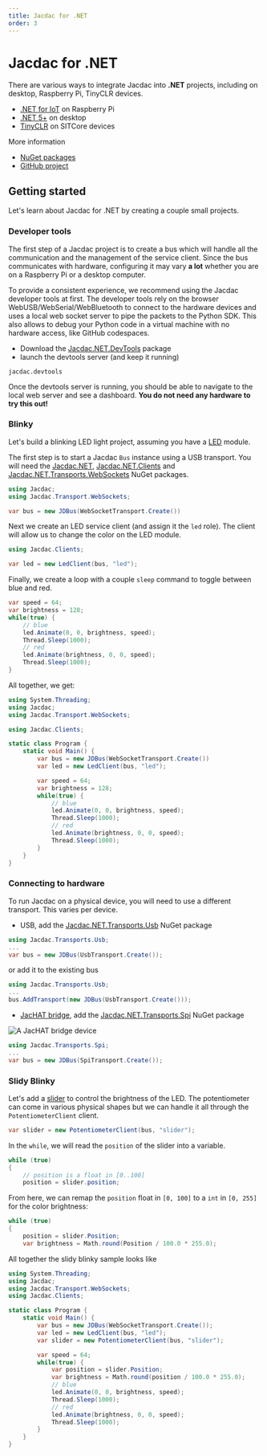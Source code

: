 ```yaml
---
title: Jacdac for .NET
order: 3
---
```


# Jacdac for .NET

There are various ways to integrate Jacdac into **.NET** projects,
including on desktop, Raspberry Pi, TinyCLR devices.

-   [.NET for IoT](https://dotnet.microsoft.com/en-us/apps/iot) on Raspberry Pi
-   [.NET 5+](https://dotnet.microsoft.com/en-us/download/dotnet) on desktop
-   [TinyCLR](https://www.ghielectronics.com/tinyclr/) on SITCore devices

More information

-   [NuGet packages](https://www.nuget.org/profiles/Jacdac)
-   [GitHub project](https://github.com/microsoft/jacdac-dotnet)

## Getting started

Let's learn about Jacdac for .NET by creating a couple small projects.

### Developer tools

The first step of a Jacdac project is to create a bus which will handle all the communication and
the management of the service client.
Since the bus communicates with hardware, configuring it may vary **a lot** whether you are on a Raspberry Pi or a desktop computer.

To provide a consistent experience, we recommend using the Jacdac developer tools at first.
The developer tools rely on the browser WebUSB/WebSerial/WebBluetooth to connect to the hardware devices and uses a local web socket server
to pipe the packets to the Python SDK. This also allows to debug your Python code in a virtual machine with no hardware access, like GitHub codespaces.

-   Download the [Jacdac.NET.DevTools](https://www.nuget.org/packages/Jacdac.NET.DevTools/) package 
-   launch the devtools server (and keep it running)

```
jacdac.devtools
```

Once the devtools server is running, you should be able to navigate to the local web server and see a dashboard.
**You do not need any hardware to try this out!**

### Blinky

Let's build a blinking LED light project, assuming you have a [LED](/services/led) module.

The first step is to start a Jacdac `Bus` instance using a USB transport. 
You will need the [Jacdac.NET](https://www.nuget.org/packages/Jacdac.NET/), [Jacdac.NET.Clients](https://www.nuget.org/packages/Jacdac.NET.Clients/) and [Jacdac.NET.Transports.WebSockets](https://www.nuget.org/packages/Jacdac.NET.Transports.WebSockets/) NuGet packages.

```cs
using Jacdac;
using Jacdac.Transport.WebSockets;

var bus = new JDBus(WebSocketTransport.Create())
```

Next we create an LED service client (and assign it the `led` role).
The client will allow us to change the color on the LED module.

```cs
using Jacdac.Clients;

var led = new LedClient(bus, "led");
```

Finally, we create a loop with a couple `sleep` command to
toggle between blue and red.

```cs
var speed = 64;
var brightness = 128;
while(true) {
    // blue
    led.Animate(0, 0, brightness, speed);
    Thread.Sleep(1000);
    // red
    led.Animate(brightness, 0, 0, speed);
    Thread.Sleep(1000);
}
```

All together, we get:

```cs
using System.Threading;
using Jacdac;
using Jacdac.Transport.WebSockets;

using Jacdac.Clients;

static class Program {
    static void Main() {
        var bus = new JDBus(WebSocketTransport.Create())
        var led = new LedClient(bus, "led");

        var speed = 64;
        var brightness = 128;
        while(true) {
            // blue
            led.Animate(0, 0, brightness, speed);
            Thread.Sleep(1000);
            // red
            led.Animate(brightness, 0, 0, speed);
            Thread.Sleep(1000);
        }
    }
}
```

### Connecting to hardware

To run Jacdac on a physical device, you will need to use a different transport. This varies per device.

* USB, add the [Jacdac.NET.Transports.Usb](https://www.nuget.org/packages/Jacdac.NET.Transports.Usb/) NuGet package

```cs
using Jacdac.Transports.Usb;
...
var bus = new JDBus(UsbTransport.Create());
```

or add it to the existing bus

```cs
using Jacdac.Transports.Usb;
...
bus.AddTransport(new JDBus(UsbTransport.Create()));
```

* [JacHAT bridge](/services/bridge), add the [Jacdac.NET.Transports.Spi](https://www.nuget.org/packages/Jacdac.NET.Transports.Spi/) NuGet package

![A JacHAT bridge device](/images/devices/microsoft/research/jmspibridgev37v37.catalog.jpg)

```cs
using Jacdac.Transports.Spi;
...
var bus = new JDBus(SpiTransport.Create());
```

### Slidy Blinky

Let's add a [slider](/services/potentiometer) to control the brightness of the LED.
The potentiometer can come in various physical shapes but we can handle it all
through the `PotentiometerClient` client.

```cs
var slider = new PotentiometerClient(bus, "slider");
```

In the `while`, we will read the `position` of the slider into a variable.

```cs
while (true) 
{
    // position is a float in [0..100]
    position = slider.position;
```

From here, we can remap the `position` float in `[0, 100]` to a `int` in `[0, 255]` for the color brightness:

```cs
while (true) 
{
    position = slider.Position;
    var brightness = Math.round(Position / 100.0 * 255.0);
```

All together the slidy blinky sample looks like

```cs
using System.Threading;
using Jacdac;
using Jacdac.Transport.WebSockets;
using Jacdac.Clients;

static class Program {
    static void Main() {
        var bus = new JDBus(WebSocketTransport.Create());
        var led = new LedClient(bus, "led");
        var slider = new PotentiometerClient(bus, "slider");

        var speed = 64;
        while(true) {
            var position = slider.Position;
            var brightness = Math.round(position / 100.0 * 255.0);
            // blue
            led.Animate(0, 0, brightness, speed);
            Thread.Sleep(1000);
            // red
            led.Animate(brightness, 0, 0, speed);
            Thread.Sleep(1000);
        }
    }
}
```

